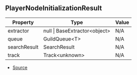 ## PlayerNodeInitializationResult

| Property | Type | Value |
| ----------- | ----------- | ----------- |
| extractor | null \| BaseExtractor\<object> | N/A |
| queue | GuildQueue\<T> | N/A |
| searchResult | SearchResult | N/A |
| track | Track\<unknown> | N/A |


- [Source](https://github.com/Androz2091/discord-player/blob/62d0fce/packages/discord-player/src/Player.ts#L20)